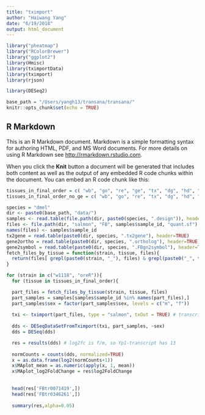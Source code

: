 ```yaml
---
title: "tximport"
author: "Haiwang Yang"
date: "6/19/2018"
output: html_document
---
```


```r
library("pheatmap")
library("RColorBrewer")
library("ggplot2")
library(Hmisc)
library(tximportData)
library(tximport)
library(rjson)

library(DESeq2)

base_path = "/Users/yangh13/transana/transana/"
knitr::opts_chunk$set(echo = TRUE)
```


## R Markdown

This is an R Markdown document. Markdown is a simple formatting syntax for authoring HTML, PDF, and MS Word documents. For more details on using R Markdown see <http://rmarkdown.rstudio.com>.

When you click the **Knit** button a document will be generated that includes both content as well as the output of any embedded R code chunks within the document. You can embed an R code chunk like this:

```r
tissues_in_final_order = c( "wb", "go", "re", "ge", "tx", "dg", "hd", "ac")
tissues_in_final_order_no_ge = c( "wb", "go", "re", "tx", "dg", "hd", "ac")

species = "dmel"
dir <- paste0(base_path, "data/")
samples <- read.table(file.path(dir, paste0(species, ".design")), header = TRUE)
files <- file.path(dir, "salmon", "FB", samples$sample_id, "quant.sf")
names(files) <- samples$sample_id
tx2gene = read.table(paste0(dir, species, ".tx2gene"), header=TRUE)
gene2ortho = read.table(paste0(dir, species, ".ortholog"), header=TRUE)
gene2symbol = read.table(paste0(dir, species, ".FBgn2symbol"), header=TRUE)
fetch_files_by_tissue = function(strain, tissue, files){
  return(files[ grepl(paste0(strain, "_"), files) & grepl(paste0("_", tissue, "_"), files)])
}

```

```r

for (strain in c("w1118", "oreR")){
  for (tissue in tissues_in_final_order){

  part_files = fetch_files_by_tissue(strain, tissue, files)
  part_samples = samples[samples$sample_id %in% names(part_files),]
  part_samples$sex = factor(part_samples$sex, levels = c("m", "f"))
  
  txi <- tximport(part_files, type = "salmon", txOut = TRUE) # transcript-level output
  
  dds <- DESeqDataSetFromTximport(txi, part_samples, ~sex)
  dds = DESeq(dds)

  res = results(dds) # log2fc is f/m, so Yp1-transcript has 13
  
  normCounts = counts(dds, normalized=TRUE)
  x = as.data.frame(log2(normCounts+1))
  x$MAplot_mean = as.numeric(apply(x, 1, mean))
  x$MAplot_log2FoldChange = res$log2FoldChange
    
    
  head(res['FBtr0071419',])
  head(res['FBtr0346261',])
  
  summary(res,alpha=0.05)
  
  
```